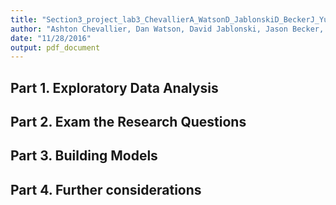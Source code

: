 ```yaml
---
title: "Section3_project_lab3_ChevallierA_WatsonD_JablonskiD_BeckerJ_YuQ"
author: "Ashton Chevallier, Dan Watson, David Jablonski, Jason Becker, Qian Yu"
date: "11/28/2016"
output: pdf_document
---
```


## Part 1. Exploratory Data Analysis


## Part 2. Exam the Research Questions


## Part 3. Building Models


## Part 4. Further considerations
